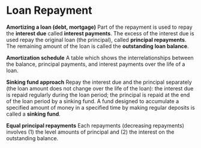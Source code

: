 # Loan Repayment

**Amortizing a loan (debt, mortgage)** Part of the repayment is used to repay the **interest due** called **interest payments**. The excess of the interest due is used repay the original loan (the principal), called **principal repayments**. The remaining amount of the loan is called the **outstanding loan balance**. 

**Amortization schedule** A table which shows the interrelationships between the balance, principal payments, and interest payments over the life of a loan.

**Sinking fund approach** Repay the interest due and the principal separately (the loan amount does not change over the life of the loan): the interest due is repaid regularly during the loan period; the principal is repaid at the end of the loan period by a sinking fund. A fund designed to accumulate a specified amount of money in a specified time by making regular deposits is called a **sinking fund**.

**Equal principal repayments** Each repayments (decreasing repayments) involves (1) the level amounts of principal and (2) the interest on the outstanding balance. 


